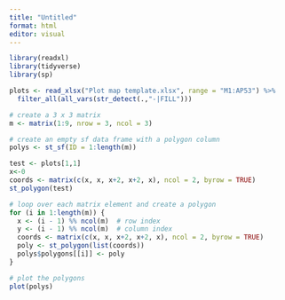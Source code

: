 ```yaml
---
title: "Untitled"
format: html
editor: visual
---
```


```r
library(readxl)
library(tidyverse)
library(sp)
```

```r
plots <- read_xlsx("Plot map template.xlsx", range = "M1:AP53") %>% 
  filter_all(all_vars(str_detect(.,"-|FILL")))
```

```r
# create a 3 x 3 matrix
m <- matrix(1:9, nrow = 3, ncol = 3)

# create an empty sf data frame with a polygon column
polys <- st_sf(ID = 1:length(m))

test <- plots[1,1]
x<-0
coords <- matrix(c(x, x, x+2, x+2, x), ncol = 2, byrow = TRUE)
st_polygon(test)

# loop over each matrix element and create a polygon
for (i in 1:length(m)) {
  x <- (i - 1) %% ncol(m)  # row index
  y <- (i - 1) %% ncol(m)  # column index
  coords <- matrix(c(x, x, x+2, x+2, x), ncol = 2, byrow = TRUE)
  poly <- st_polygon(list(coords))
  polys$polygons[[i]] <- poly
}

# plot the polygons
plot(polys)
```

